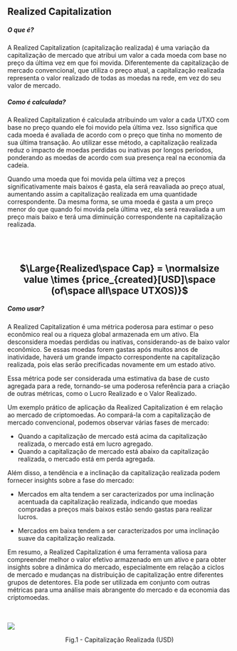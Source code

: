 ## Realized Capitalization

##### O que é?

A Realized Capitalization (capitalização realizada) é uma variação da capitalização de mercado que atribui um valor a cada moeda com base no preço da última vez em que foi movida. Diferentemente da capitalização de mercado convencional, que utiliza o preço atual, a capitalização realizada representa o valor realizado de todas as moedas na rede, em vez do seu valor de mercado.

##### Como é calculada?

A Realized Capitalization é calculada atribuindo um valor a cada UTXO com base no preço quando ele foi movido pela última vez. Isso significa que cada moeda é avaliada de acordo com o preço que tinha no momento de sua última transação. Ao utilizar esse método, a capitalização realizada reduz o impacto de moedas perdidas ou inativas por longos períodos, ponderando as moedas de acordo com sua presença real na economia da cadeia.

Quando uma moeda que foi movida pela última vez a preços significativamente mais baixos é gasta, ela será reavaliada ao preço atual, aumentando assim a capitalização realizada em uma quantidade correspondente. Da mesma forma, se uma moeda é gasta a um preço menor do que quando foi movida pela última vez, ela será reavaliada a um preço mais baixo e terá uma diminuição correspondente na capitalização realizada.

<br></br>
<center><h2>$\Large{Realized\space Cap} = \normalsize value \times {price_{created}[USD]\space (of\space all\space UTXOS)}$</h2></center>

##### Como usar?

A Realized Capitalization é uma métrica poderosa para estimar o peso econômico real ou a riqueza global armazenada em um ativo. Ela desconsidera moedas perdidas ou inativas, considerando-as de baixo valor econômico. Se essas moedas forem gastas após muitos anos de inatividade, haverá um grande impacto correspondente na capitalização realizada, pois elas serão precificadas novamente em um estado ativo.

Essa métrica pode ser considerada uma estimativa da base de custo agregada para a rede, tornando-se uma poderosa referência para a criação de outras métricas, como o Lucro Realizado e o Valor Realizado.

Um exemplo prático de aplicação da Realized Capitalization é em relação ao mercado de criptomoedas. Ao compará-la com a capitalização de mercado convencional, podemos observar várias fases de mercado:

- Quando a capitalização de mercado está acima da capitalização realizada, o mercado está em lucro agregado.
- Quando a capitalização de mercado está abaixo da capitalização realizada, o mercado está em perda agregada.

Além disso, a tendência e a inclinação da capitalização realizada podem fornecer insights sobre a fase do mercado:

- Mercados em alta tendem a ser caracterizados por uma inclinação acentuada da capitalização realizada, indicando que moedas compradas a preços mais baixos estão sendo gastas para realizar lucros.

- Mercados em baixa tendem a ser caracterizados por uma inclinação suave da capitalização realizada.

Em resumo, a Realized Capitalization é uma ferramenta valiosa para compreender melhor o valor efetivo armazenado em um ativo e para obter insights sobre a dinâmica do mercado, especialmente em relação a ciclos de mercado e mudanças na distribuição de capitalização entre diferentes grupos de detentores. Ela pode ser utilizada em conjunto com outras métricas para uma análise mais abrangente do mercado e da economia das criptomoedas.

<br></br>
![](../../imgs/oc_realizedcap.jpg)
<figcaption align="center" style={{ fontSize: "12px", color: "#B0B0B0 " }}>
  Fig.1 - Capitalização Realizada (USD)
</figcaption>
